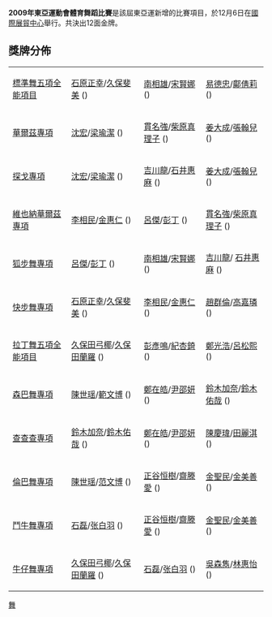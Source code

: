 '''2009年東亞運動會體育舞蹈比賽'''是該屆東亞運新增的比賽項目，於12月6日在[[國際展貿中心|國際展貿中心]]舉行。共決出12面金牌。

==獎牌分佈==
{| {{MedalistTable|type=項目|style=font-size:small;}}
|-
| [[2009年東亞運動會體育舞蹈比賽－標準舞五項全能項目|標準舞五項全能項目]]
| [[石原正幸|石原正幸]]/[[久保斐美|久保斐美]] ({{JPN}})
| [[南相雄|南相雄]]/[[宋賢娜|宋賢娜]] ({{KOR}})
| [[易德忠|易德忠]]/[[鄺倩莉|鄺倩莉]] ({{HKG}})
|-
| [[2009年東亞運動會體育舞蹈比賽－華爾茲專項|華爾茲專項]]
| [[沈宏|沈宏]]/[[梁瑜潔|梁瑜潔]] ({{CHN}}) 
| [[貫名強|貫名強]]/[[柴原真理子|柴原真理子]] ({{JPN}}) 
| [[姜大成|姜大成]]/[[張翰兒|張翰兒]] ({{KOR}}) 
|-
| [[2009年東亞運動會體育舞蹈比賽－探戈專項|探戈專項]]
| [[沈宏|沈宏]]/[[梁瑜潔|梁瑜潔]] ({{CHN}})
| [[吉川龍|吉川龍]]/[[石井惠麻|石井惠麻]] ({{JPN}})
| [[姜大成|姜大成]]/[[張翰兒|張翰兒]] ({{KOR}}) 
|-
| [[2009年東亞運動會體育舞蹈比賽－維也納華爾茲專項|維也納華爾茲專項]]
| [[李相民|李相民]]/[[金惠仁|金惠仁]] ({{KOR}})
| [[呂傑|呂傑]]/[[彭丁|彭丁]] ({{CHN}})
| [[貫名強|貫名強]]/[[柴原真理子|柴原真理子]] ({{JPN}})
|-
| [[2009年東亞運動會體育舞蹈比賽－狐步舞專項|狐步舞專項]]
| [[呂傑|呂傑]]/[[彭丁|彭丁]] ({{CHN}}) 
| [[南相雄|南相雄]]/[[宋賢娜|宋賢娜]] ({{KOR}})
| [[吉川龍|吉川龍]]/ [[石井惠麻|石井惠麻]] ({{JPN}})
|-
| [[2009年東亞運動會體育舞蹈比賽－快步舞專項|快步舞專項]]
| [[石原正幸|石原正幸]]/[[久保斐美|久保斐美]] ({{JPN}}) 
| [[李相民|李相民]]/[[金惠仁|金惠仁]] ({{KOR}})
| [[趙群倫|趙群倫]]/[[高嘉璘|高嘉璘]] ({{TPE}})
|-
| [[2009年東亞運動會體育舞蹈比賽－拉丁舞五項全能項目|拉丁舞五項全能項目]]
| [[久保田弓椰|久保田弓椰]]/[[久保田蘭羅|久保田蘭羅]] ({{JPN}})
| [[彭彥鳴|彭彥鳴]]/[[紀杏錡|紀杏錡]] ({{TPE}})
| [[鄭光浩|鄭光浩]]/[[呂松熙|呂松熙]] ({{KOR}})
|-
| [[2009年東亞運動會體育舞蹈比賽－森巴舞專項|森巴舞專項]]
| [[陳世瑶|陳世瑶]]/[[範文博|範文博]] ({{CHN}})
| [[鄭在皓|鄭在皓]]/[[尹邵妍|尹邵妍]] ({{KOR}})
| [[鈴木加奈|鈴木加奈]]/[[鈴木佑哉|鈴木佑哉]] ({{JPN}})
|-
| [[2009年東亞運動會體育舞蹈比賽－查查查專項|查查查專項]]
| [[鈴木加奈|鈴木加奈]]/[[鈴木佑哉|鈴木佑哉]] ({{JPN}})
| [[鄭在皓|鄭在皓]]/[[尹邵妍|尹邵妍]] ({{KOR}})
| [[陳慶瑋|陳慶瑋]]/[[田麗淇|田麗淇]] ({{HKG}})
|-
| [[2009年東亞運動會體育舞蹈比賽－倫巴舞專項|倫巴舞專項]]
| [[陳世瑶|陳世瑶]]/[[范文博|范文博]] ({{CHN}})
| [[正谷恒樹|正谷恒樹]]/[[齋滕愛|齋滕愛]] ({{JPN}})
| [[金聖民|金聖民]]/[[金美善|金美善]] ({{KOR}})
|-
| [[2009年東亞運動會體育舞蹈比賽－鬥牛舞專項|鬥牛舞專項]]
| [[石磊_(体育舞蹈运动员)|石磊]]/[[张白羽|张白羽]] ({{CHN}})
| [[正谷恒樹|正谷恒樹]]/[[齋滕愛|齋滕愛]] ({{JPN}})
| [[金聖民|金聖民]]/[[金美善|金美善]] ({{KOR}})
|-
| [[2009年東亞運動會體育舞蹈比賽－牛仔舞專項|牛仔舞專項]]
| [[久保田弓椰|久保田弓椰]]/[[久保田蘭羅|久保田蘭羅]] ({{JPN}})
| [[石磊_(体育舞蹈运动员)|石磊]]/[[张白羽|张白羽]] ({{CHN}})
| [[吳森雋|吳森雋]]/[[林惠怡|林惠怡]] ({{HKG}})
|}

{{2009年東亞運動會}}

[[Category:2009年東亞運動會比賽項目|舞]]